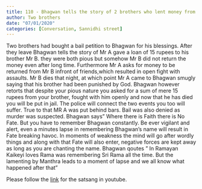 ```yaml
---
title: 110 - Bhagwan tells the story of 2 brothers who lent money from the other and the fights between them
author: Two brothers
date: "07/01/2020"
categories: [Conversation, Sannidhi street]
---
```

Two brothers had bought a bail petition to Bhagwan for his blessings. After they leave Bhagwan tells the story of Mr A gave a loan of 15 rupees to his brother Mr B. they were both pious but somehow Mr B did not return the money even after long time. Furthermore Mr A asks for money to be returned from Mr B infront of friends,which resulted in open fight with assaults. Mr B dies that night, at which point Mr A came to Bhagwan smugly saying that his brother had been  punished by God. Bhagwan however retorts that despite your pious nature you asked for a sum of mere 15 rupees from your brother, fought with him openly and now that he has died you will be put in jail. The police will connect the two events you too will suffer. True to that MR A was put behind bars. Bail was also denied as murder was suspected. Bhagwan says" Where there is Faith there is No Fate. But you have to remember Bhagwan constantly. Be ever vigilant and alert, even a minutes lapse in remembering Bhagwan's name will result in Fate breaking havoc. In moments of weakness the mind will go after wordly things and along with that Fate will also enter, negative forces are kept away as long as you are chanting the name. Bhagwan qoutes " In Ramayan Kaikeyi loves Rama was remembering Sri Rama all the time. But the lamenting by Manthra leads to a moment of lapse and we all know what happened after that" 
 
Please follow the [link](https://youtu.be/gqzaBjdnUfk?si=fXgx0qPKxKvhoDEd) for the satsang in youtube.
